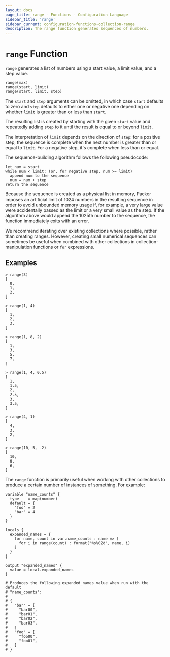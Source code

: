 ```yaml
---
layout: docs
page_title: range - Functions - Configuration Language
sidebar_title: 'range'
sidebar_current: configuration-functions-collection-range
description: The range function generates sequences of numbers.
---
```


# `range` Function

`range` generates a list of numbers using a start value, a limit value,
and a step value.

```hcl
range(max)
range(start, limit)
range(start, limit, step)
```

The `start` and `step` arguments can be omitted, in which case `start` defaults
to zero and `step` defaults to either one or negative one depending on whether
`limit` is greater than or less than `start`.

The resulting list is created by starting with the given `start` value and
repeatedly adding `step` to it until the result is equal to or beyond `limit`.

The interpretation of `limit` depends on the direction of `step`: for a positive
step, the sequence is complete when the next number is greater than or equal
to `limit`. For a negative step, it's complete when less than or equal.

The sequence-building algorithm follows the following pseudocode:

```
let num = start
while num < limit: (or, for negative step, num >= limit)
  append num to the sequence
  num = num + step
return the sequence
```

Because the sequence is created as a physical list in memory, Packer imposes
an artificial limit of 1024 numbers in the resulting sequence in order to avoid
unbounded memory usage if, for example, a very large value were accidentally
passed as the limit or a very small value as the step. If the algorithm above
would append the 1025th number to the sequence, the function immediately exits
with an error.

We recommend iterating over existing collections where possible, rather than
creating ranges. However, creating small numerical sequences can sometimes
be useful when combined with other collections in collection-manipulation
functions or `for` expressions.

## Examples

```
> range(3)
[
  0,
  1,
  2,
]

> range(1, 4)
[
  1,
  2,
  3,
]

> range(1, 8, 2)
[
  1,
  3,
  5,
  7,
]

> range(1, 4, 0.5)
[
  1,
  1.5,
  2,
  2.5,
  3,
  3.5,
]

> range(4, 1)
[
  4,
  3,
  2,
]

> range(10, 5, -2)
[
  10,
  8,
  6,
]
```

The `range` function is primarily useful when working with other collections
to produce a certain number of instances of something. For example:

```hcl
variable "name_counts" {
  type    = map(number)
  default = {
    "foo" = 2
    "bar" = 4
  }
}

locals {
  expanded_names = {
    for name, count in var.name_counts : name => [
      for i in range(count) : format("%s%02d", name, i)
    ]
  }
}

output "expanded_names" {
  value = local.expanded_names
}

# Produces the following expanded_names value when run with the default
# "name_counts":
#
# {
#   "bar" = [
#     "bar00",
#     "bar01",
#     "bar02",
#     "bar03",
#   ]
#   "foo" = [
#     "foo00",
#     "foo01",
#   ]
# }
```
